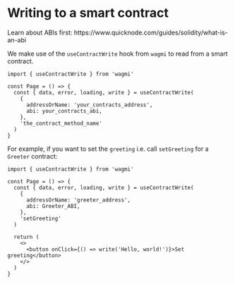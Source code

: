 
# Writing to a smart contract

<Callout>
  Learn about ABIs first:
  https://www.quicknode.com/guides/solidity/what-is-an-abi
</Callout>

We make use of the `useContractWrite` hook from `wagmi` to read from a smart contract.

```tsx
import { useContractWrite } from 'wagmi'

const Page = () => {
  const { data, error, loading, write } = useContractWrite(
    {
      addressOrName: 'your_contracts_address',
      abi: your_contracts_abi,
    },
    'the_contract_method_name'
  )
}
```

For example, if you want to set the `greeting` i.e. call `setGreeting` for a `Greeter` contract:

```tsx
import { useContractWrite } from 'wagmi'

const Page = () => {
  const { data, error, loading, write } = useContractWrite(
    {
      addressOrName: 'greeter_address',
      abi: Greeter_ABI,
    },
    'setGreeting'
  )

  return (
    <>
      <button onClick={() => write('Hello, world!')}>Set greeting</button>
    </>
  )
}
```
